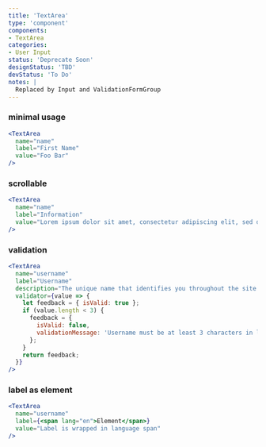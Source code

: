 ```yaml
---
title: 'TextArea'
type: 'component'
components:
- TextArea
categories:
- User Input
status: 'Deprecate Soon'
designStatus: 'TBD'
devStatus: 'To Do'
notes: |
  Replaced by Input and ValidationFormGroup
---
```


### minimal usage

```jsx live
<TextArea
  name="name"
  label="First Name"
  value="Foo Bar"
/>
```

### scrollable

```jsx live
<TextArea
  name="name"
  label="Information"
  value="Lorem ipsum dolor sit amet, consectetur adipiscing elit, sed do eiusmod tempor incididunt ut labore et dolore magna aliqua. Ut enim ad minim veniam, quis nostrud exercitation ullamco laboris nisi ut aliquip ex ea commodo consequat. Duis aute irure dolor in reprehenderit in voluptate velit esse cillum dolore eu fugiat nulla pariatur. Excepteur sint occaecat cupidatat non proident, sunt in culpa qui officia deserunt mollit anim id est laborum. Lorem ipsum dolor sit amet, consectetur adipiscing elit, sed do eiusmod tempor incididunt ut labore et dolore magna aliqua. Ut enim ad minim veniam, quis nostrud exercitation ullamco laboris nisi ut aliquip ex ea commodo consequat. Duis aute irure dolor in reprehenderit in voluptate velit esse cillum dolore eu fugiat nulla pariatur. Excepteur sint occaecat cupidatat non proident, sunt in culpa qui officia deserunt mollit anim id est laborum."
/>
```

### validation

```jsx live
<TextArea
  name="username"
  label="Username"
  description="The unique name that identifies you throughout the site."
  validator={value => {
    let feedback = { isValid: true };
    if (value.length < 3) {
      feedback = {
        isValid: false,
        validationMessage: 'Username must be at least 3 characters in length.',
      };
    }
    return feedback;
  }}
/>
```

### label as element

```jsx live
<TextArea
  name="username"
  label={<span lang="en">Element</span>}
  value="Label is wrapped in language span"
/>
```
